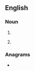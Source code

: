 {{also|vast|väst}}
{{wikipedia}}
==English==

===Noun===
{{en-noun}}

# {{acronym of|lang=en|[[visual]] [[audio]] [[sensory]] [[theater]]}}
# {{lb|en|ESA|volcanology}} {{acronym of|[[volcanic]] [[ash]] [[strategic]] [[initiative]] [[team]]|lang=en}}

===Anagrams===
* {{anagrams|en|a=astv|ATVs|VSAT|tavs|vats}}